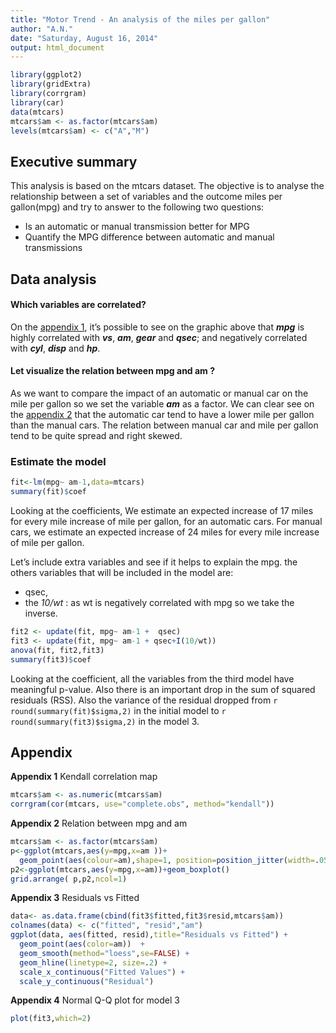 ---
title: "Motor Trend - An analysis of the miles per gallon"
author: "A.N."
date: "Saturday, August 16, 2014"
output: html_document
---
```{r echo=FALSE,message=FALSE}
library(ggplot2)
library(gridExtra)
library(corrgram)
library(car)
data(mtcars)
mtcars$am <- as.factor(mtcars$am)
levels(mtcars$am) <- c("A","M")
```

## Executive summary
This analysis is based on the mtcars dataset. The objective is to analyse the relationship between a set of variables and the outcome miles per gallon(mpg) and try to answer to the following two questions:

- Is an automatic or manual transmission better for MPG
- Quantify the MPG difference between automatic and manual transmissions

## Data analysis

#### Which variables are correlated?

On the [appendix 1](#app1), it's possible to see on the graphic above that ***mpg*** is highly correlated with ***vs***, ***am***, ***gear*** and ***qsec***; and negatively correlated with ***cyl***, ***disp*** and ***hp***.

#### Let visualize the relation between mpg and am ?

As we want to compare the impact of an automatic or manual car on the mile per gallon so we set the variable ***am*** as a factor. We can clear see on the [appendix 2](#app2) that the automatic car tend to have a lower mile per gallon than the manual cars. The relation between manual car and mile per gallon tend to be quite spread and right skewed.


### Estimate the model
```{r}
fit<-lm(mpg~ am-1,data=mtcars)
summary(fit)$coef
```

Looking at the coefficients, We estimate an expected increase of 17 miles for every mile increase of mile per gallon, for an automatic cars. For manual cars, we estimate an expected increase of 24 miles for every mile increase of mile per gallon.


Let's include extra variables and see if it helps to explain the mpg.
the others variables that will be included in the model are:

- qsec,
- the *10/wt* :  as wt is negatively correlated with mpg so we take the inverse.

```{r}
fit2 <- update(fit, mpg~ am-1 +  qsec)
fit3 <- update(fit, mpg~ am-1 + qsec+I(10/wt))
anova(fit, fit2,fit3)
summary(fit3)$coef
```

Looking at the coefficient, all the variables from the third model have meaningful p-value. Also there is an important drop in the sum of squared residuals (RSS). Also the variance of the residual dropped from `r round(summary(fit)$sigma,2)` in the initial model to `r round(summary(fit3)$sigma,2)` in the model 3.




## Appendix 
**Appendix 1**<a name="app1"/>
Kendall correlation map
```{r appendix_correl,echo=FALSE,fig.width=10}
mtcars$am <- as.numeric(mtcars$am)
corrgram(cor(mtcars, use="complete.obs", method="kendall"))
```

**Appendix 2**<a name="app2"/>
Relation between mpg and am
```{r appendix_mpg_am, echo=FALSE,fig.width=10}
mtcars$am <- as.factor(mtcars$am)
p<-ggplot(mtcars,aes(y=mpg,x=am ))+
  geom_point(aes(colour=am),shape=1, position=position_jitter(width=.05,height=.05)) 
p2<-ggplot(mtcars,aes(y=mpg,x=am))+geom_boxplot()
grid.arrange( p,p2,ncol=1)

```

**Appendix 3**<a name="app3"/>
Residuals vs Fitted
```{r appendix_residual, echo=FALSE,fig.width=10}
data<- as.data.frame(cbind(fit3$fitted,fit3$resid,mtcars$am))
colnames(data) <- c("fitted", "resid","am")
ggplot(data, aes(fitted, resid),title="Residuals vs Fitted") +
  geom_point(aes(color=am))  +
  geom_smooth(method="loess",se=FALSE) +
  geom_hline(linetype=2, size=.2) +
  scale_x_continuous("Fitted Values") +
  scale_y_continuous("Residual") 

```

**Appendix 4**<a name="app4"/>
Normal Q-Q plot for model 3
```{r appendix_qq_plot, echo=FALSE,fig.width=10}
plot(fit3,which=2)
```